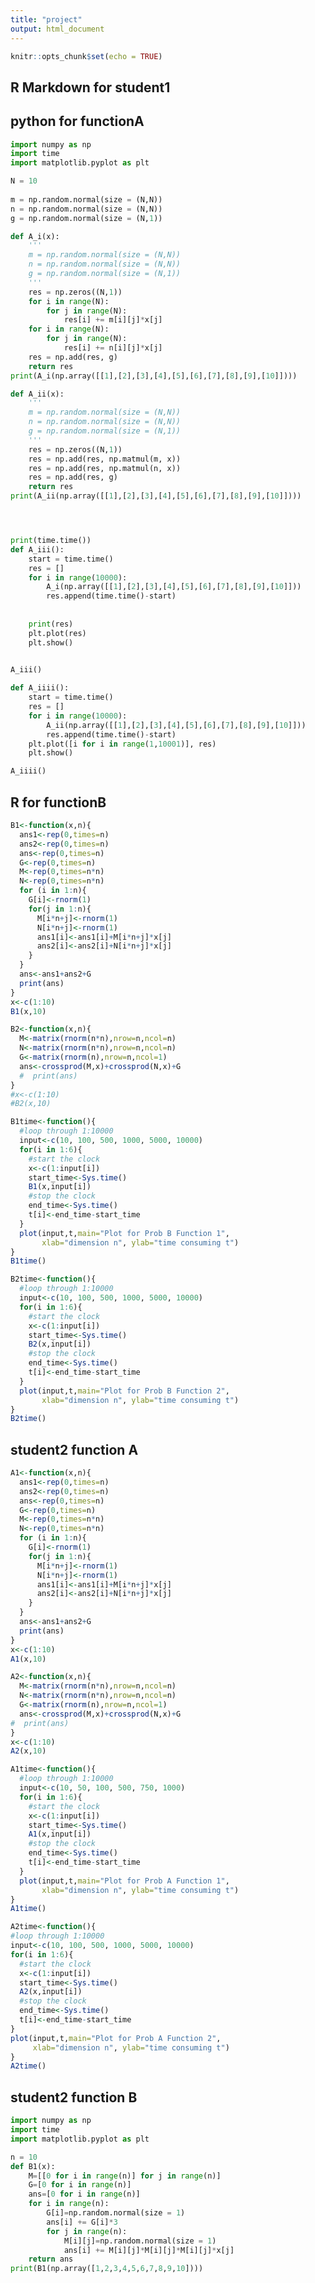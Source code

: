 ```yaml
---
title: "project"
output: html_document
---
```


```r
knitr::opts_chunk$set(echo = TRUE)
```

## R Markdown for student1
## python for functionA
```python

import numpy as np
import time
import matplotlib.pyplot as plt

N = 10
    
m = np.random.normal(size = (N,N))
n = np.random.normal(size = (N,N))
g = np.random.normal(size = (N,1))

def A_i(x):
    '''
    m = np.random.normal(size = (N,N))
    n = np.random.normal(size = (N,N))
    g = np.random.normal(size = (N,1))
    '''
    res = np.zeros((N,1))
    for i in range(N):
        for j in range(N):
            res[i] += m[i][j]*x[j]
    for i in range(N):
        for j in range(N):
            res[i] += n[i][j]*x[j]
    res = np.add(res, g)
    return res
print(A_i(np.array([[1],[2],[3],[4],[5],[6],[7],[8],[9],[10]])))

def A_ii(x):
    '''
    m = np.random.normal(size = (N,N))
    n = np.random.normal(size = (N,N))
    g = np.random.normal(size = (N,1))
    '''
    res = np.zeros((N,1))
    res = np.add(res, np.matmul(m, x))
    res = np.add(res, np.matmul(n, x))
    res = np.add(res, g)
    return res
print(A_ii(np.array([[1],[2],[3],[4],[5],[6],[7],[8],[9],[10]])))




print(time.time())
def A_iii():
    start = time.time()
    res = []
    for i in range(10000):
        A_i(np.array([[1],[2],[3],[4],[5],[6],[7],[8],[9],[10]]))
        res.append(time.time()-start)
    
    
    print(res)
    plt.plot(res)
    plt.show()
    

A_iii()

def A_iiii():
    start = time.time()
    res = []
    for i in range(10000):
        A_ii(np.array([[1],[2],[3],[4],[5],[6],[7],[8],[9],[10]]))
        res.append(time.time()-start)
    plt.plot([i for i in range(1,10001)], res)
    plt.show()

A_iiii()
```



## R for functionB
```r
B1<-function(x,n){
  ans1<-rep(0,times=n)
  ans2<-rep(0,times=n)
  ans<-rep(0,times=n)
  G<-rep(0,times=n)
  M<-rep(0,times=n*n)
  N<-rep(0,times=n*n)
  for (i in 1:n){
    G[i]<-rnorm(1)
    for(j in 1:n){
      M[i*n+j]<-rnorm(1)
      N[i*n+j]<-rnorm(1)
      ans1[i]<-ans1[i]+M[i*n+j]*x[j]
      ans2[i]<-ans2[i]+N[i*n+j]*x[j]
    }
  }
  ans<-ans1+ans2+G
  print(ans)
}
x<-c(1:10)
B1(x,10)
```

```r

B2<-function(x,n){
  M<-matrix(rnorm(n*n),nrow=n,ncol=n)
  N<-matrix(rnorm(n*n),nrow=n,ncol=n)
  G<-matrix(rnorm(n),nrow=n,ncol=1)
  ans<-crossprod(M,x)+crossprod(N,x)+G
  #  print(ans)
}
#x<-c(1:10)
#B2(x,10)

```


```r
B1time<-function(){
  #loop through 1:10000
  input<-c(10, 100, 500, 1000, 5000, 10000)
  for(i in 1:6){
    #start the clock
    x<-c(1:input[i])
    start_time<-Sys.time()
    B1(x,input[i])
    #stop the clock
    end_time<-Sys.time()
    t[i]<-end_time-start_time
  }
  plot(input,t,main="Plot for Prob B Function 1",
       xlab="dimension n", ylab="time consuming t")
}
B1time()

```

```r

B2time<-function(){
  #loop through 1:10000
  input<-c(10, 100, 500, 1000, 5000, 10000)
  for(i in 1:6){
    #start the clock
    x<-c(1:input[i])
    start_time<-Sys.time()
    B2(x,input[i])
    #stop the clock
    end_time<-Sys.time()
    t[i]<-end_time-start_time
  }
  plot(input,t,main="Plot for Prob B Function 2",
       xlab="dimension n", ylab="time consuming t")
}
B2time()

```



## student2 function A
```r
A1<-function(x,n){
  ans1<-rep(0,times=n)
  ans2<-rep(0,times=n)
  ans<-rep(0,times=n)
  G<-rep(0,times=n)
  M<-rep(0,times=n*n)
  N<-rep(0,times=n*n)
  for (i in 1:n){
    G[i]<-rnorm(1)
    for(j in 1:n){
      M[i*n+j]<-rnorm(1)
      N[i*n+j]<-rnorm(1)
      ans1[i]<-ans1[i]+M[i*n+j]*x[j]
      ans2[i]<-ans2[i]+N[i*n+j]*x[j]
    }
  }
  ans<-ans1+ans2+G
  print(ans)
}
x<-c(1:10)
A1(x,10)

```


```r
A2<-function(x,n){
  M<-matrix(rnorm(n*n),nrow=n,ncol=n)
  N<-matrix(rnorm(n*n),nrow=n,ncol=n)
  G<-matrix(rnorm(n),nrow=n,ncol=1)
  ans<-crossprod(M,x)+crossprod(N,x)+G
#  print(ans)
}
x<-c(1:10)
A2(x,10)
```


```r
A1time<-function(){
  #loop through 1:10000
  input<-c(10, 50, 100, 500, 750, 1000)
  for(i in 1:6){
    #start the clock
    x<-c(1:input[i])
    start_time<-Sys.time()
    A1(x,input[i])
    #stop the clock
    end_time<-Sys.time()
    t[i]<-end_time-start_time
  }
  plot(input,t,main="Plot for Prob A Function 1",
       xlab="dimension n", ylab="time consuming t")
}
A1time()
```


```r
A2time<-function(){
#loop through 1:10000
input<-c(10, 100, 500, 1000, 5000, 10000)
for(i in 1:6){
  #start the clock
  x<-c(1:input[i])
  start_time<-Sys.time()
  A2(x,input[i])
  #stop the clock
  end_time<-Sys.time()
  t[i]<-end_time-start_time
}
plot(input,t,main="Plot for Prob A Function 2",
     xlab="dimension n", ylab="time consuming t")
}
A2time()
```

## student2 function B
```python
import numpy as np
import time
import matplotlib.pyplot as plt

n = 10
def B1(x):
    M=[[0 for i in range(n)] for j in range(n)]
    G=[0 for i in range(n)] 
    ans=[0 for i in range(n)] 
    for i in range(n):
        G[i]=np.random.normal(size = 1)
        ans[i] += G[i]*3
        for j in range(n):
            M[i][j]=np.random.normal(size = 1)
            ans[i] += M[i][j]*M[i][j]*M[i][j]*x[j]
    return ans
print(B1(np.array([1,2,3,4,5,6,7,8,9,10])))
```




